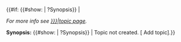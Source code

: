 <h3>{{{1|}}}</h3>
{{#if: {{#show: {{{1|}}} | ?Synopsis}} | <p>''For more info see [[{{{1|}}}|topic page]].''</p>'''Synopsis:''' {{#show: {{{1|}}} | ?Synopsis}} | Topic not created. [{{fullurl:Special:FormEdit/Meeting_Topic/{{{1|}}}}} Add topic].}}